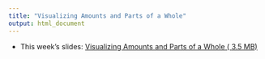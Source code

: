 ```yaml
---
title: "Visualizing Amounts and Parts of a Whole"
output: html_document
---
```


- This week's slides: [Visualizing Amounts and Parts of a Whole ( <i class="far fa-file-pdf"></i> 3.5 MB)](../../files/slides/04_viz-amounts.pdf)